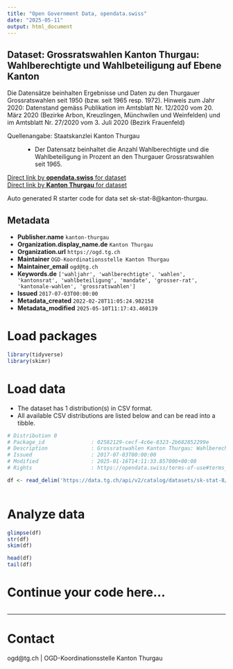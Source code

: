 ```yaml
---
title: "Open Government Data, opendata.swiss"
date: "2025-05-11"
output: html_document
---
```


## Dataset: Grossratswahlen Kanton Thurgau: Wahlberechtigte und Wahlbeteiligung auf Ebene Kanton

Die Datensätze beinhalten Ergebnisse und Daten zu den Thurgauer Grossratswahlen seit 1950 (bzw. seit 1965 resp. 1972).
Hinweis zum Jahr 2020: Datenstand gemäss Publikation im Amtsblatt Nr. 12/2020 vom 20. März 2020 (Bezirke Arbon, Kreuzlingen, Münchwilen und Weinfelden) und im Amtsblatt Nr. 27/2020 vom 3. Juli 2020 (Bezirk Frauenfeld)

Quellenangabe: Staatskanzlei Kanton Thurgau
: -  Der Datensatz beinhaltet die Anzahl Wahlberechtigte und die Wahlbeteiligung in Prozent an den Thurgauer Grossratswahlen seit 1965.

[Direct link by **opendata.swiss** for dataset](https://opendata.swiss/de/dataset/grossratswahlen-kanton-thurgau-wahlberechtigte-und-wahlbeteiligung-auf-ebene-kanton)<br>
[Direct link by **Kanton Thurgau** for dataset](https://data.tg.ch/explore/dataset/sk-stat-8/)

Auto generated R starter code for data set sk-stat-8@kanton-thurgau.

## Metadata

- **Publisher.name** `kanton-thurgau`
- **Organization.display_name.de** `Kanton Thurgau`
- **Organization.url** `https://ogd.tg.ch`
- **Maintainer** `OGD-Koordinationsstelle Kanton Thurgau`
- **Maintainer_email** `ogd@tg.ch`
- **Keywords.de** `['wahljahr', 'wahlberechtigte', 'wahlen', 'kantonsrat', 'wahlbeteiligung', 'mandate', 'grosser-rat', 'kantonale-wahlen', 'grossratswahlen']`
- **Issued** `2017-07-03T00:00:00`
- **Metadata_created** `2022-02-28T11:05:24.982158`
- **Metadata_modified** `2025-05-10T11:17:43.460139`


# Load packages

```r

library(tidyverse)
library(skimr)

```

# Load data

-   The dataset has 1 distribution(s) in CSV format.
-   All available CSV distributions are listed below and can be read into a tibble.

```r

# Distribution 0
# Package_id               : 02582129-cecf-4c6e-8323-2b682852299e
# Description              : Grossratswahlen Kanton Thurgau: Wahlberechtigte und Wahlbeteiligung auf Ebene Kanton (csv)
# Issued                   : 2017-07-03T00:00:00
# Modified                 : 2025-01-16T14:11:33.857000+00:00
# Rights                   : https://opendata.swiss/terms-of-use#terms_by

df <- read_delim('https://data.tg.ch/api/v2/catalog/datasets/sk-stat-8/exports/csv?use_labels=true')



```

# Analyze data

```r

glimpse(df)
str(df)
skim(df)

head(df)
tail(df)

```

# Continue your code here...

```r

```

------------------------------------------------------------------------

# Contact

ogd@tg.ch | OGD-Koordinationsstelle Kanton Thurgau

